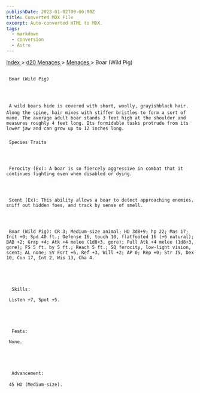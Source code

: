 ```yaml
---
publishDate: 2023-01-02T00:00:00Z
title: Converted MDX File
excerpt: Auto-converted HTML to MDX.
tags:
  - markdown
  - conversion
  - Astro
---
```


[
Index
](-index) >
[
d20 Menaces
](menaces-d20-index) >
[
Menaces
](menaces-d20-menaces-index) > Boar (Wild Pig)

##

     Boar (Wild Pig)




     A wild boars hide is covered with short, woolly, grayishblack hair. Along the spine, hair mixes with stiffer bristles to form a sort of mane. The average adult boar stands 3 feet high at the shoulder and measures roughly 4 feet long. Its formidable tusks protrude from its lower jaw and can grow up to 12 inches long.

###

     Species Traits




     Ferocity (Ex): A boar is so fiercely aggressive in combat that it continues fighting even when disabled or dying.




     Scent (Ex): This ability allows a boar to detect approaching enemies, sniff out hidden foes, and track by sense of smell.




     Boar (Wild Pig): CR 3; Medium-size animal; HD 3d8+9; hp 22; Mas 17; Init +0; Spd 40 ft.; Defense 16, touch 10, flatfooted 16 (+6 natural); BAB +2; Grap +4; Atk +4 melee (1d8+3, gore); Full Atk +4 melee (1d8+3, gore); FS 5 ft. by 5 ft.; Reach 5 ft.; SQ ferocity, low-light vision, scent; AL none; SV Fort +6, Ref +3, Will +2; AP 0; Rep +0; Str 15, Dex 10, Con 17, Int 2, Wis 13, Cha 4.





      Skills:

     Listen +7, Spot +5.





      Feats:

     None.





      Advancement:

     45 HD (Medium-size).
